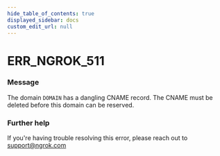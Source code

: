 ```yaml
---
hide_table_of_contents: true
displayed_sidebar: docs
custom_edit_url: null
---
```



# ERR_NGROK_511

### Message
The domain `DOMAIN` has a dangling CNAME record. The CNAME must be deleted before this domain can be reserved.

### Further help
If you're having trouble resolving this error, please reach out to [support@ngrok.com](mailto:support@ngrok.com?subject=Help%20with%20ERR_NGROK_511)


<ErrorDetails error='err_ngrok_511' />

